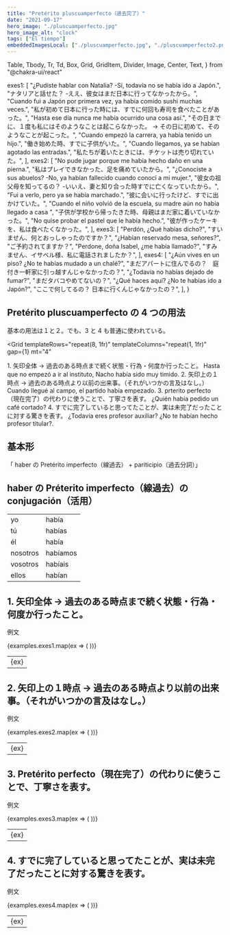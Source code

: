 ```yaml
---
title: "Pretérito pluscuamperfecto（過去完了）"
date: "2021-09-17"
hero_image: "./pluscuamperfecto.jpg"
hero_image_alt: "clock"
tags: ["El tiempo"]
embeddedImagesLocal: ["./pluscuamperfecto.jpg", "./pluscuamperfecto2.png"]
---
```


  Table,
  Tbody,
  Tr,
  Td,
  Box,
  Grid,
  GridItem,
  Divider,
  Image,
  Center,
  Text,
} from "@chakra-ui/react"

  exes1: [
    "¿Pudiste hablar con Natalia? -Sí, todavía no se había ido a Japón.",
    "ナタリアと話せた？ -ええ、彼女はまだ日本に行ってなかったから。",
    "Cuando fui a Japón por primera vez, ya había comido sushi muchas veces.",
    "私が初めて日本に行った時には、すでに何回も寿司を食べたことがあった。",
    "Hasta ese día nunca me había ocurrido una cosa así.",
    "その日までに、１度も私にはそのようなことは起こらなかった。 → その日に初めて、そのようなことが起こった。",
    "Cuando empezó la carrera, ya había tenido un hijo.",
    "働き始めた時、すでに子供がいた。",
    "Cuando llegamos, ya se habían agotado las entradas.",
    "私たちが着いたときには、チケットは売り切れていた。",
  ],
  exes2: [
    "No pude jugar porque me había hecho daño en una pierna.",
    "私はプレイできなかった、足を痛めていたから。",
    "¿Conociste a sus abuelos? -No, ya habían fallecido cuando conocí a mi mujer.",
    "彼女の祖父母を知ってるの？ -いいえ、妻と知り合った時すでに亡くなっていたから。",
    "Fui a verlo, pero ya se había marchado.",
    "彼に会いに行ったけど、すでに出かけていた。",
    "Cuando el niño volvió de la escuela, su madre aún no había llegado a casa ",
    "子供が学校から帰ったきた時、母親はまだ家に着いていなかった。",
    "No quise probar el pastel que le había hecho.",
    "彼が作ったケーキを、私は食べたくなかった。",
  ],
  exes3: [
    "Perdón, ¿Qué habías dicho?",
    "すいません、何とおっしゃったのですか？",
    "¿Habían reservado mesa, señores?",
    "ご予約されてますか？",
    "Perdone, doña Isabel, ¿me había llamado?",
    "すみません、イサベル様、私に電話されましたか？",
  ],
  exes4: [
    "¿Aún vives en un piso? ¿No te habías mudado a un chalé?",
    "まだアパートに住んでるの？　庭付き一軒家に引っ越すんじゃなかったの？",
    "¿Todavía no habías dejado de fumar?",
    "まだタバコやめてないの？",
    "¿Qué haces aquí? ¿No te habías ido a Japón?",
    "ここで何してるの？ 日本に行くんじゃなかったの？",
  ],
}

<Box>
  <GatsbyImage alt="Quédate con migo" image={getImage(props.localImages[1])} />
</Box>

## Pretérito pluscuamperfecto の 4 つの用法

基本の用法は１と２。でも、3 と 4 も普通に使われている。

<Grid
  templateRows="repeat(8, 1fr)"
  templateColumns="repeat(1, 1fr)"
  gap={1}
  mt="4"
>
  <GridItem rowSpan={1} colSpan={1} bg="cYellow" p="2">
    1. 矢印全体 → 過去のある時点まで続く状態・行為・何度か行ったこと。
  </GridItem>
  <GridItem rowSpan={1} colSpan={1} bg="cYellow2" p="2">
    Hasta que no empezó a ir al instituto, Nacho había sido muy timido.
  </GridItem>
  <GridItem rowSpan={1} colSpan={1} bg="cYellow" p="2">
    2. 矢印上の１時点 →
    過去のある時点より以前の出来事。（それがいつかの言及はなし。）
  </GridItem>
  <GridItem rowSpan={1} colSpan={1} bg="cYellow2" p="2">
    Cuando llegué al campo, el partido había empezado.
  </GridItem>
  <GridItem rowSpan={1} colSpan={1} bg="cYellow" p="2">
    3. prterito perfecto（現在完了）の代わりに使うことで、丁寧さを表す。
  </GridItem>
  <GridItem rowSpan={1} colSpan={1} bg="cYellow2" p="2">
    ¿Quién había pedido un café cortado?
  </GridItem>
  <GridItem rowSpan={1} colSpan={1} bg="cYellow" p="2">
    4.
    すでに完了していると思ってたことが、実は未完了だったことに対する驚きを表す。
  </GridItem>
  <GridItem rowSpan={1} colSpan={1} bg="cYellow2" p="2">
    ¿Todavía eres profesor auxiliar? ¿No te habían hecho profesor titular?.
  </GridItem>
</Grid>

## 基本形

<Box bg="cGray" color="cBeige" p="3" mt="4" mb="8">
  「 haber の Pretérito imperfecto（線過去） + pariticipio（過去分詞）」
</Box>

## haber の Préterito imperfecto（線過去）の conjugación（活用）

<Table variant="striped" colorScheme="blackAlpha" mt="3" mb="8">
  <Tbody>
    <Tr>
      <Td>yo</Td>
      <Td>
        hab<span style={{ color: "#E18C7A" }}>ía</span>
      </Td>
    </Tr>
    <Tr>
      <Td>tú</Td>
      <Td>
        hab<span style={{ color: "#E18C7A" }}>ías</span>
      </Td>
    </Tr>
    <Tr>
      <Td>él</Td>
      <Td>
        hab<span style={{ color: "#E18C7A" }}>ía</span>
      </Td>
    </Tr>
    <Tr>
      <Td>nosotros</Td>
      <Td>
        hab<span style={{ color: "#E18C7A" }}>íamos</span>
      </Td>
    </Tr>
    <Tr>
      <Td>vosotros</Td>
      <Td>
        hab<span style={{ color: "#E18C7A" }}>íais</span>
      </Td>
    </Tr>
    <Tr>
      <Td>ellos</Td>
      <Td>
        hab<span style={{ color: "#E18C7A" }}>ían</span>
      </Td>
    </Tr>
  </Tbody>
</Table>

## 1. 矢印全体 → 過去のある時点まで続く状態・行為・何度か行ったこと。

例文

<Table variant="striped" colorScheme="blackAlpha" mt="3" mb="8">
  <Tbody>
    {examples.exes1.map(ex => (
      <Tr key={ex}>
        <Td>{ex}</Td>
      </Tr>
    ))}
  </Tbody>
</Table>

## 2. 矢印上の１時点 → 過去のある時点より以前の出来事。（それがいつかの言及はなし。）

例文

<Table variant="striped" colorScheme="blackAlpha" mt="3" mb="8">
  <Tbody>
    {examples.exes2.map(ex => (
      <Tr key={ex}>
        <Td>{ex}</Td>
      </Tr>
    ))}
  </Tbody>
</Table>

## 3. Pretérito perfecto（現在完了）の代わりに使うことで、丁寧さを表す。

例文

<Table variant="striped" colorScheme="blackAlpha" mt="3" mb="8">
  <Tbody>
    {examples.exes3.map(ex => (
      <Tr key={ex}>
        <Td>{ex}</Td>
      </Tr>
    ))}
  </Tbody>
</Table>

## 4. すでに完了していると思ってたことが、実は未完了だったことに対する驚きを表す。

例文

<Table variant="striped" colorScheme="blackAlpha" mt="3" mb="8">
  <Tbody>
    {examples.exes4.map(ex => (
      <Tr key={ex}>
        <Td>{ex}</Td>
      </Tr>
    ))}
  </Tbody>
</Table>
